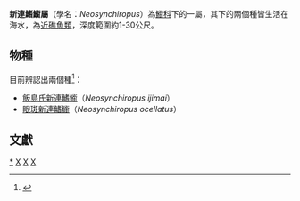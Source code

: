 {{魚銜}}
{{Automatic taxobox
| taxon = Neosynchiropus
| image = YamadoriChicken.jpg
| image_caption =
| authority = Nalbant, 1979
}}
'''新連鰭䲗屬'''（學名：''Neosynchiropus''）為[[䲗科|䲗科]]下的一屬，其下的兩個種皆生活在海水，為[[近礁魚類|近礁魚類]]，深度範圍約1-30公尺。

==物種==
目前辨認出兩個種<ref>{{FishBase genus|genus=Neosynchiropus|year=2014|month=6}}</ref>：
*[[飯島氏新連鰭䲗|飯島氏新連鰭䲗]]（''Neosynchiropus ijimai''）
*[[眼斑新連鰭䲗|眼斑新連鰭䲗]]（''Neosynchiropus ocellatus''）

==文獻==
{{reflist}}
{{commons|Neosynchiropus}}
{{Taxonbar|from=Q2160975}}

[[Category:新連鰭䲗屬|*]]
[[Category:䲗科|X]]
[[Category:䲗亞目|X]]
[[Category:1979年描述的分类群|X]]